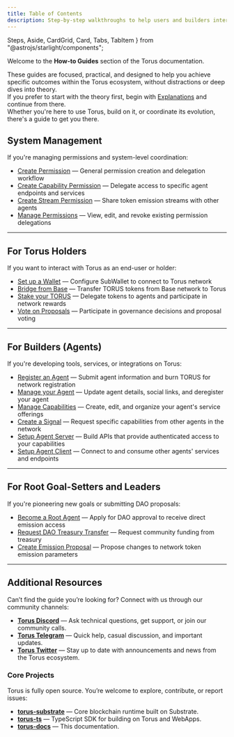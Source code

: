 ```yaml
---
title: Table of Contents
description: Step-by-step walkthroughs to help users and builders interact with Torus.
---
```

  Steps,
  Aside,
  CardGrid,
  Card,
  Tabs,
  TabItem
} from "@astrojs/starlight/components";

Welcome to the **How-to Guides** section of the Torus documentation.

These guides are focused, practical, and designed to help you achieve specific outcomes within the Torus ecosystem, without distractions or deep dives into theory.   
If you prefer to start with the theory first, begin with [Explanations](https://docs.torus.network/explanations/table-of-contents) and continue from there.   
Whether you're here to use Torus, build on it, or coordinate its evolution, there's a guide to get you there.



## System Management

If you're managing permissions and system-level coordination:

- [Create Permission](https://docs.torus.network/how-to-guides/system/create-permission/) — General permission creation and delegation workflow
- [Create Capability Permission](https://docs.torus.network/how-to-guides/system/create-capability-permission/) — Delegate access to specific agent endpoints and services
- [Create Stream Permission](https://docs.torus.network/how-to-guides/system/create-stream-permission/) — Share token emission streams with other agents
- [Manage Permissions](https://docs.torus.network/how-to-guides/system/manage-permissions/) — View, edit, and revoke existing permission delegations

---

## For Torus Holders

If you want to interact with Torus as an end-user or holder:

- [Set up a Wallet](https://docs.torus.network/how-to-guides/holders/setup-a-wallet/) — Configure SubWallet to connect to Torus network
- [Bridge from Base](https://docs.torus.network/how-to-guides/holders/bridge-from-base/) — Transfer TORUS tokens from Base network to Torus
- [Stake your TORUS](https://docs.torus.network/how-to-guides/holders/stake-your-torus/) — Delegate tokens to agents and participate in network rewards
- [Vote on Proposals](https://docs.torus.network/how-to-guides/holders/vote-on-proposals/) — Participate in governance decisions and proposal voting

---

## For Builders (Agents)

If you're developing tools, services, or integrations on Torus:

- [Register an Agent](https://docs.torus.network/how-to-guides/builders/register-an-agent/) — Submit agent information and burn TORUS for network registration
- [Manage your Agent](https://docs.torus.network/how-to-guides/builders/manage-your-agent/) — Update agent details, social links, and deregister your agent
- [Manage Capabilities](https://docs.torus.network/how-to-guides/builders/manage-capabilities/) — Create, edit, and organize your agent's service offerings
- [Create a Signal](https://docs.torus.network/how-to-guides/builders/create-signal/) — Request specific capabilities from other agents in the network
- [Setup Agent Server](https://docs.torus.network/how-to-guides/builders/setup-agent-server/) — Build APIs that provide authenticated access to your capabilities
- [Setup Agent Client](https://docs.torus.network/how-to-guides/builders/setup-agent-client/) — Connect to and consume other agents' services and endpoints

---

## For Root Goal-Setters and Leaders  

If you're pioneering new goals or submitting DAO proposals:

- [Become a Root Agent](https://docs.torus.network/how-to-guides/goal-leaders/become-a-root-agent/) — Apply for DAO approval to receive direct emission access
- [Request DAO Treasury Transfer](https://docs.torus.network/how-to-guides/goal-leaders/request-dao-treasury-transfer/) — Request community funding from treasury
- [Create Emission Proposal](https://docs.torus.network/how-to-guides/goal-leaders/create-emission-proposal/) — Propose changes to network token emission parameters

---


## Additional Resources

Can’t find the guide you’re looking for? Connect with us through our community channels:

- **[Torus Discord](https://discord.gg/torus)** — Ask technical questions, get support, or join our community calls.
- **[Torus Telegram](https://t.me/torusnetwork)** — Quick help, casual discussion, and important updates.
- **[Torus Twitter](https://twitter.com/torus_network)** — Stay up to date with announcements and news from the Torus ecosystem.


### Core Projects

Torus is fully open source. You’re welcome to explore, contribute, or report issues:

- **[torus-substrate](https://github.com/renlabs-dev/torus-substrate)** — Core blockchain runtime built on Substrate.
- **[torus-ts](https://github.com/renlabs-dev/torus-ts)**               — TypeScript SDK for building on Torus and WebApps.
- **[torus-docs](https://github.com/renlabs-dev/torus-docs)**           — This documentation.
